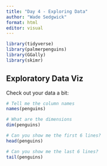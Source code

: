 ```yaml
---
title: "Day 4 - Exploring Data"
author: "Wade Sedgwick"
format: html
editor: visual
---
```


```r


library(tidyverse)
library(palmerpenguins)
library(GGally)
library(skimr)
```

## Exploratory Data Viz

Check out your data a bit:

```r


# Tell me the column names
names(penguins)

# What are the dimensions
dim(penguins)

# Can you show me the first 6 lines?
head(penguins)

# Can you show me the last 6 lines?
tail(penguins)
```
